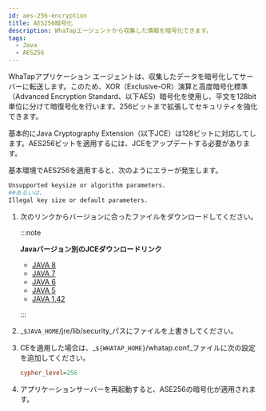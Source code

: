 ```yaml
---
id: aes-256-encryption
title: AES256暗号化
description: WhaTapエージェントから収集した情報を暗号化できます。
tags:
  - Java
  - AES256
---
```


WhaTapアプリケーション エージェントは、収集したデータを暗号化してサーバーに転送します。このため、XOR（Exclusive-OR）演算と高度暗号化標準（Advanced Encryption Standard、以下AES）暗号化を使用し、平文を128bit単位に分けて暗復号化を行います。256ビットまで拡張してセキュリティを強化できます。

基本的にJava Cryptography Extension（以下JCE）は128ビットに対応してします。AES256ビットを適用するには、JCEをアップデートする必要があります。

基本環境でAES256を適用すると、次のようにエラーが発生します。

```bash
Unsupported keysize or algorithm parameters.
##あるいは、
Illegal key size or default parameters.
```

1.  次のリンクからバージョンに合ったファイルをダウンロードしてください。

    :::note

    **Javaバージョン別のJCEダウンロードリンク**

    -   [JAVA 8](https://www.oracle.com/technetwork/java/javase/downloads/jce8-download-2133166.html)
    -   [JAVA 7](http://www.oracle.com/technetwork/java/javase/downloads/jce-7-download-432124.html)
    -   [JAVA 6](http://www.oracle.com/technetwork/java/javase/downloads/jce-6-download-429243.html)
    -   [JAVA 5](http://www.oracle.com/technetwork/java/javasebusiness/downloads/java-archive-downloads-java-plat-419418.html#jce_policy-1.5.0-oth-JPR)
    -   [JAVA 1.42](http://www.oracle.com/technetwork/java/javasebusiness/downloads/java-archive-downloads-java-plat-419418.html#7503-jce-1.4.2-oth-JPR)

    :::

2.  _`$JAVA_HOME`/jre/lib/security_パスにファイルを上書きしてください。

3.  CEを適用した場合は、_`${WHATAP_HOME}`/whatap.conf_ファイルに次の設定を追加してください。

    ```ini title='whatap.conf'
    cypher_level=256
    ```

4.  アプリケーションサーバーを再起動すると、ASE256の暗号化が適用されます。
